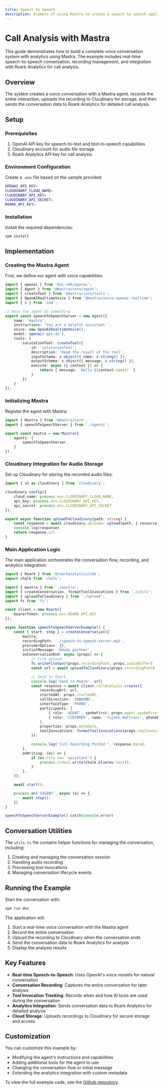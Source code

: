 ```yaml
---
title: Speech to Speech
description: Example of using Mastra to create a speech to speech application.
---
```



# Call Analysis with Mastra

This guide demonstrates how to build a complete voice conversation system with analytics using Mastra. The example includes real-time speech-to-speech conversation, recording management, and integration with Roark Analytics for call analysis.

## Overview

The system creates a voice conversation with a Mastra agent, records the entire interaction, uploads the recording to Cloudinary for storage, and then sends the conversation data to Roark Analytics for detailed call analysis.

## Setup

### Prerequisites

1. OpenAI API key for speech-to-text and text-to-speech capabilities
2. Cloudinary account for audio file storage
3. Roark Analytics API key for call analysis

### Environment Configuration

Create a `.env` file based on the sample provided:

```bash filename="speech-to-speech/call-analysis/sample.env" copy
OPENAI_API_KEY=
CLOUDINARY_CLOUD_NAME=
CLOUDINARY_API_KEY=
CLOUDINARY_API_SECRET=
ROARK_API_KEY=
```

### Installation

Install the required dependencies:

```bash copy
npm install
```

## Implementation

### Creating the Mastra Agent

First, we define our agent with voice capabilities:

```ts filename="speech-to-speech/call-analysis/src/mastra/agents/index.ts" copy
import { openai } from '@ai-sdk/openai';
import { Agent } from '@mastra/core/agent';
import { createTool } from '@mastra/core/tools';
import { OpenAIRealtimeVoice } from '@mastra/voice-openai-realtime';
import { z } from 'zod';

// Have the agent do something
export const speechToSpeechServer = new Agent({
    name: 'mastra',
    instructions: 'You are a helpful assistant.',
    voice: new OpenAIRealtimeVoice(),
    model: openai('gpt-4o'),
    tools: {
        salutationTool: createTool({
            id: 'salutationTool',
            description: 'Read the result of the tool',
            inputSchema: z.object({ name: z.string() }),
            outputSchema: z.object({ message: z.string() }),
            execute: async ({ context }) => {
                return { message: `Hello ${context.name}!` }
            }
        })
    }
});
```

### Initializing Mastra

Register the agent with Mastra:

```ts filename="speech-to-speech/call-analysis/src/mastra/index.ts" copy
import { Mastra } from '@mastra/core';
import { speechToSpeechServer } from './agents';

export const mastra = new Mastra({
    agents: {
        speechToSpeechServer,
    }
})
```

### Cloudinary Integration for Audio Storage

Set up Cloudinary for storing the recorded audio files:

```ts filename="speech-to-speech/call-analysis/src/upload.ts" copy
import { v2 as cloudinary } from 'cloudinary';

cloudinary.config({
    cloud_name: process.env.CLOUDINARY_CLOUD_NAME,
    api_key: process.env.CLOUDINARY_API_KEY,
    api_secret: process.env.CLOUDINARY_API_SECRET
});

export async function uploadToCloudinary(path: string) {
    const response = await cloudinary.uploader.upload(path, { resource_type: 'raw' })
    console.log(response)
    return response.url
}
```

### Main Application Logic

The main application orchestrates the conversation flow, recording, and analytics integration:

```ts filename="speech-to-speech/call-analysis/src/base.ts" copy
import { Roark } from '@roarkanalytics/sdk';
import chalk from 'chalk';

import { mastra } from './mastra';
import { createConversation, formatToolInvocations } from './utils';
import { uploadToCloudinary } from './upload';
import fs from 'fs';

const client = new Roark({
    bearerToken: process.env.ROARK_API_KEY
});

async function speechToSpeechServerExample() {
    const { start, stop } = createConversation({
        mastra,
        recordingPath: './speech-to-speech-server.mp3',
        providerOptions: {},
        initialMessage: 'Howdy partner',
        onConversationEnd: async (props) => {
            // File upload
            fs.writeFileSync(props.recordingPath, props.audioBuffer)
            const url = await uploadToCloudinary(props.recordingPath)

            // Send to Roark
            console.log('Send to Roark', url)
            const response = await client.callAnalysis.create({
                recordingUrl: url,
                startedAt: props.startedAt,
                callDirection: 'INBOUND',
                interfaceType: 'PHONE',
                participants: [
                    { role: 'AGENT', spokeFirst: props.agent.spokeFirst, name: props.agent.name, phoneNumber: props.agent.phoneNumber },
                    { role: 'CUSTOMER', name: 'Yujohn Nattrass', phoneNumber: '987654321' },
                ],
                properties: props.metadata,
                toolInvocations: formatToolInvocations(props.toolInvocations),
            });

            console.log('Call Recording Posted:', response.data);
        },
        onWriting: (ev) => {
            if (ev.role === 'assistant') {
                process.stdout.write(chalk.blue(ev.text));
            }
        },
    });

    await start();

    process.on('SIGINT', async (e) => {
        await stop();
    })
}

speechToSpeechServerExample().catch(console.error)
```

## Conversation Utilities

The `utils.ts` file contains helper functions for managing the conversation, including:

1. Creating and managing the conversation session
2. Handling audio recording
3. Processing tool invocations
4. Managing conversation lifecycle events

## Running the Example

Start the conversation with:

```bash copy
npm run dev
```

The application will:
1. Start a real-time voice conversation with the Mastra agent
2. Record the entire conversation
3. Upload the recording to Cloudinary when the conversation ends
4. Send the conversation data to Roark Analytics for analysis
5. Display the analysis results

## Key Features

- **Real-time Speech-to-Speech**: Uses OpenAI's voice models for natural conversation
- **Conversation Recording**: Captures the entire conversation for later analysis
- **Tool Invocation Tracking**: Records when and how AI tools are used during the conversation
- **Analytics Integration**: Sends conversation data to Roark Analytics for detailed analysis
- **Cloud Storage**: Uploads recordings to Cloudinary for secure storage and access

## Customization

You can customize this example by:
- Modifying the agent's instructions and capabilities
- Adding additional tools for the agent to use
- Changing the conversation flow or initial message
- Extending the analytics integration with custom metadata

To view the full example code, see the [Github repository](https://github.com/mastra-ai/voice-examples/tree/main/speech-to-speech/call-analysis).

<br />
<br />

<GithubLink link="https://github.com/mastra-ai/voice-examples/tree/main/speech-to-speech/call-analysis" />